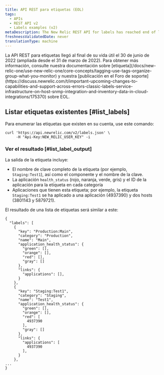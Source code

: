 ```yaml
---
title: API REST para etiquetas (EOL)
tags:
  - APIs
  - REST API v2
  - Labels examples (v2)
metaDescription: The New Relic REST API for labels has reached end of life. Use tags instead.
freshnessValidatedDate: never
translationType: machine
---
```


<Callout variant="important">
  La API REST para etiquetas llegó al final de su vida útil el 30 de junio de 2022 (ampliada desde el 31 de marzo de 2022). Para obtener más información, consulte nuestra documentación sobre [etiqueta](/docs/new-relic-one/use-new-relic-one/core-concepts/tagging-use-tags-organize-group-what-you-monitor) y nuestra [publicación en el Foro de soporte](https://discuss.newrelic.com/t/important-upcoming-changes-to-capabilities-and-support-across-errors-classic-labels-service-infrastructure-on-host-snmp-integration-and-inventory-data-in-cloud-integrations/175370) sobre EOL.
</Callout>

## Listar etiquetas existentes [#list_labels]

Para enumerar las etiquetas que existen en su cuenta, use este comando:

```
curl 'https://api.newrelic.com/v2/labels.json' \
     -H "Api-Key:NEW_RELIC_USER_KEY" -i
```

### Ver el resultado [#list_label_output]

La salida de la etiqueta incluye:

* El nombre de clave completo de la etiqueta (por ejemplo, `Staging:Test1`), así como el componente y el nombre de la clave.
* La aplicación `health_status` (rojo, naranja, verde, gris) y el ID de la aplicación para la etiqueta en cada categoría
* Aplicaciones que tienen esta etiqueta; por ejemplo, la etiqueta `Staging:Test1` se ha aplicado a una aplicación (4937390) y dos hosts (3801143 y 5879721).

El resultado de una lista de etiquetas será similar a este:

```
{
  "labels": [
    {
      "key": "Production:Main",
      "category": "Production",
      "name": "Main",
      "application_health_status": {
        "green": [],
        "orange": [],
        "red": [],
        "gray": []
      },
      "links": {
        "applications": [],
      }
    },
    {
      "key": "Staging:Test1",
      "category": "Staging",
      "name": "Test1",
      "application_health_status": {
        "green": [],
        "orange": [],
        "red": [
          4937390
        ],
        "gray": []
      },
      "links": {
        "applications": [
          4937390
        ],
      }
    },
...
}
```
